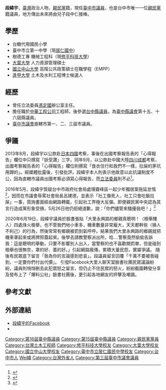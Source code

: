 '''段緯宇'''{{BD|1955年|2月14日|||}}，[[臺灣|臺灣]]政治人物，[[親民黨|親民黨]]籍，現任[[臺中市議員|臺中市議員]]，也是台中市唯一一位[[親民黨|親民黨]]籍議員，地方傳出未來將由兒子段中仁接棒。

{{Infobox Officeholder
| name =  段緯宇
| image =
| imagesize =
| office       = 
| term_start   =
| term_end     = 
| 1blankname = 
| 1namedata = 
| predecessor = 
| successor = 
| majority     = 	
| constituency =   
| office2 = 
| term_start2 = 
| term_end2 = 
| constituency2 = 
| office3 =
| term_start3 = 
| term_end3 = 
| constituency3 =  
| sex = 男
| birth_date = {{birth_date_and_age|1955|2|14}}
| birth_place = 
| death_date =
| death_place =
| Native place = 
| nationality = 
| party = 
| parents = 
| relatives = 
| spouse =
| children = 
| profession = 
| website = 
| educate=
|past=
}}

==學歷==
*台糖代用國民小學
*臺中市立第一中學（現[[居仁國中|居仁國中]]）
*樹德工專 機械工程科（現[[修平科技大學|修平科技大學]]）
*[[大葉大學|大葉大學]] 人力資源管理碩士
*[[國立中山大學|國立中山大學]] 高階公共政策碩士在職學程（EMPP）
*[[逢甲大學|逢甲大學]] 土木及水利工程博士候選人

==經歷==
*曾任立法委員[[馮定國|馮定國]]辦公室主任。
*擔任職於[[中華工程公司|中華工程公司]]工程師，後參選[[台中縣議員|台中縣議員]]，為[[臺中縣議會|臺中縣議會]]第十五、十六屆縣議員。
*[[臺中市議會|臺中市議會]]直轄市第一、二、三屆市議員。

==爭議==
2013年8月，段緯宇以公款赴[[日本|日本]][[四國|四國]]考察，事後在出國考察報告表的「心得報告」欄位中只撰寫「妖受讚」三字。同年9月，以公款赴中國大陸[[四川|四川]][[成都|成都]]考察，出國考察報告表的「心得報告」欄位則撰寫「食衣住行和我們不一樣，拉屎的茅坑用蹲的」。經媒體批露後，引發批評。段緯宇本人則表示他故意以此抗議制度不公，因為直轄市議員出國考察必須寫心得報告，而[[立法委員|立法委員]]則不必<ref>{{Cite web |url=http://www.libertytimes.com.tw/2013/new/nov/21/today-p2.htm?Slots=P |title=俞泊霖、唐在馨，《考察心得：妖受讚 議員被罵翻》，自由時報電子報，2013-11-21 |access-date=2013-11-21 |archive-date=2013-11-21 |archive-url=https://web.archive.org/web/20131121111645/http://www.libertytimes.com.tw/2013/new/nov/21/today-p2.htm?Slots=P |dead-url=no }}</ref>。

2016年5月，段緯宇質疑台中市政府社會局處理霧峰區一起少年獨居案拖延怠惰<ref>{{Cite news|url=http://www.appledaily.com.tw/realtimenews/article/new/20160524/869325/|title=譙社工只會吃飯拉屎　段緯宇：我沒錯|last=|first=|date=|work=蘋果日報|accessdate=2016-05-24|archive-date=2016-07-28|archive-url=https://web.archive.org/web/20160728115133/http://www.appledaily.com.tw/realtimenews/article/new/20160524/869325|dead-url=no}}</ref>，因而在市議會辱罵社會局長呂建德，並表示「社工像死人，社工只會吃飯拉屎」一事，質詢畫面經由網路轉載，引起社工界極大反彈。即便親民黨中央認為其言行造成黨形象受損，5月26日他仍拒絕道歉，說：「你們儘管來騷擾我吧！」<ref>{{Cite news|url=http://www.nownews.com/n/2016/05/26/2113147|title=罵完社工像死人　段緯宇不道歉再嗆：你們儘管來騷擾我！|last=|first=|date=|work=NOWnews 今日新聞|accessdate=2016-05-26|archive-date=2016-10-03|archive-url=https://web.archive.org/web/20161003104135/http://www.nownews.com/n/2016/05/26/2113147|dead-url=no}}</ref>

2020年6月19日，段緯宇議員於臉書張貼「大里永興路的鄉親真聰明！〈檢舉賤人〉四處烽火檢舉，也不管我們地小車多，機車數量非常龐大，天天都幹些〈損人不利己〉的行為，然後常常有鄉親被罰到氣呼呼。結果我們大里永興路的鄉親就把機車罩起來或將牌照蓋起來。後學去請教警察派出所，哈....警察竟然偷偷告訴我：這是聰明的舉動，只要不影響別人出入，當警察的也不喜歡開罰單，但是碰到檢舉也很無奈，罩的好、蓋的好。」引起網路瘋傳，累積大量民怨，實屬爭議。
隨後有民眾底下留言「我為你的言論感到悲哀」。段議員留言回覆「千萬不要被我碰到，一定要你們付出代價」。
引發Facebook大里人聊天室臉書社團民眾議論紛紛，議員則悄悄刪去此犯眾怒之留言，但仍止不住民眾的怒火，紛紛截圖轉發分享及發布上了「爆料公社」臉書社團後，更引起各地網友的抨擊及嘲諷。

==參考文獻==
{{reflist}}

==外部連結==
* [https://www.facebook.com/profile.php?id=100000492720842 段緯宇的Facebook]
*{{YouTube|channel=UC7pftHUVNKWlxCBIGl9DBpw}}

{{臺中市第1屆議員}}{{臺中市第2屆議員}}{{臺中市第3屆議員}}
{{DEFAULTSORT:Duan段}}
[[Category:第16屆臺中縣議員|Category:第16屆臺中縣議員]]
[[Category:第15屆臺中縣議員|Category:第15屆臺中縣議員]]
[[Category:親民黨黨員|Category:親民黨黨員]]
[[Category:台灣土木工程師|Category:台灣土木工程師]]
[[Category:修平科技大學校友|Category:修平科技大學校友]]
[[Category:大葉大學校友|Category:大葉大學校友]]
[[Category:國立中山大學校友|Category:國立中山大學校友]]
[[Category:臺中市立居仁國民中學校友|Category:臺中市立居仁國民中學校友]]
[[Category:台中市人|Category:台中市人]]
[[Category:段姓|Wei緯]]
[[Category:台灣外省人|Category:台灣外省人]]
[[Category:第三屆臺中市議會議員|Category:第三屆臺中市議會議員]]